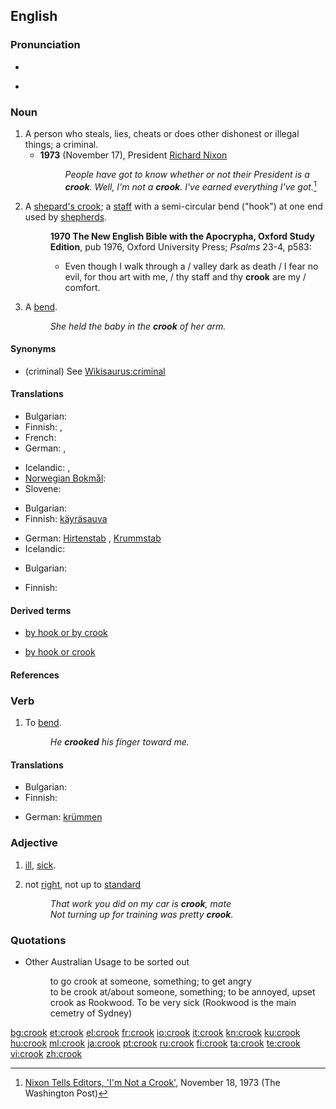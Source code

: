 ==English==

===Pronunciation===
* {{IPA|/kɹʊk/}}
* {{audio|en-us-crook.ogg|Audio (US)}}
*: {{rhymes|ʊk}}

===Noun===
{{en-noun}}

# A person who steals, lies, cheats or does other dishonest or illegal things; a criminal.
#* '''1973''' (November 17), President [[w:Richard Nixon|Richard Nixon]]
#*: ''People have got to know whether or not their President is a '''crook'''. Well, I'm not a '''crook'''. I've earned everything I've got.''<ref>[http://www.washingtonpost.com/wp-srv/national/longterm/watergate/articles/111873-1.htm Nixon Tells Editors, 'I'm Not a Crook'], November 18, 1973 (The Washington Post)</ref>
# A [[shepard's crook]]; a [[staff]] with a semi-circular bend ("hook") at one end used by [[shepherd]]s.
#: '''1970 The New English Bible with the Apocrypha, Oxford Study Edition''', pub 1976, Oxford University Press; ''Psalms'' 23-4, p583:
#:* Even though I walk through a / valley dark as death / I fear no evil, for thou art with me, / thy staff and thy '''crook''' are my / comfort.
# A [[bend]].
#: ''She held the baby in the '''crook''' of her arm.''

====Synonyms====
* (criminal) See [[Wikisaurus:criminal]]

====Translations====
{{trans-top|a criminal who steals}}
* Bulgarian: {{t|bg|крадец|m}}
* Finnish: {{t+|fi|rikollinen}}, {{t+|fi|konna}}
* French: {{t+|fr|escroc|m}}
* German: {{t+|de|Gauner|m}}, {{t+|de|Ganove|m}}
{{trans-mid}}
* Icelandic: {{t+|is|glæpamaður|m}}, {{t|is|þorpari|m}}
* [[Norwegian Bokmål]]: {{tø|nb|skurk|m}}
* Slovene: {{t-|sl|lopov|m}}
{{trans-bottom}}

{{trans-top|a staff with a hook at one end, particularly one used by shepherds}}
* Bulgarian: {{t|bg|гега|f}}
* Finnish: [[käyräsauva]]
{{trans-mid}}
* German: [[Hirtenstab]] {{m}}, [[Krummstab]] {{m}}
* Icelandic: {{t|is|hirðingjastafur|m}}
{{trans-bottom}}

{{trans-top|a bend}}
* Bulgarian: {{t|bg|извивка|f}}
{{trans-mid}}
* Finnish: {{t-|fi|taive}}
{{trans-bottom}}

====Derived terms====
* [[by hook or by crook]]
* {{US}} [[by hook or crook]]

====References====
<references/>

===Verb===
{{en-verb}}

# {{transitive}} To [[bend]].
#: ''He '''crooked''' his finger toward me.''

====Translations====
{{trans-top|to bend}}
* Bulgarian: {{t|bg|извивам}}
* Finnish: {{t-|fi|koukistaa}}
{{trans-mid}}
* German: [[krümmen]]
{{trans-bottom}}

===Adjective===
{{en-adj}}

# {{context|AU|NZ|slang}} [[ill]], [[sick]].
# {{context|AU|NZ|slang}} not [[right]], not up to [[standard]]
#: ''That work you did on my car is '''crook''', mate''
#: ''Not turning up for training was pretty '''crook'''.''

===Quotations===
* Other Australian Usage to be sorted out
*: to go crook at someone, something; to get angry
*: to be crook at/about someone, something; to be annoyed, upset
*: crook as Rookwood. To be very sick (Rookwood is the main cemetry of Sydney)

[[bg:crook]]
[[et:crook]]
[[el:crook]]
[[fr:crook]]
[[io:crook]]
[[it:crook]]
[[kn:crook]]
[[ku:crook]]
[[hu:crook]]
[[ml:crook]]
[[ja:crook]]
[[pt:crook]]
[[ru:crook]]
[[fi:crook]]
[[ta:crook]]
[[te:crook]]
[[vi:crook]]
[[zh:crook]]